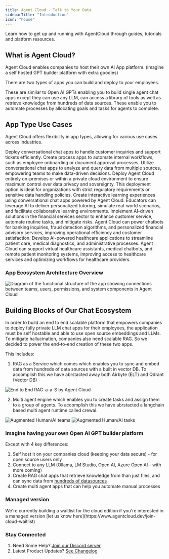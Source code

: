 ```yaml
---
title: Agent Cloud - Talk to Your Data
sidebarTitle: "Introduction"
icon: "house"
---
```


Learn how to get up and running with AgentCloud through guides, tutorials and platform resources.

## What is Agent Cloud?

Agent Cloud enables companies to host their own AI App platform. (imagine a self hosted GPT builder platform with extra goodies)

There are two types of apps you can build and deploy to your employees.
<CardGroup cols={2}>

<Card title="Conversational Chat Apps" icon="link" href="/demo-chat-rag-bigquery">
    These are similar to Open AI GPTs enabling you to build single agent chat apps except they can use any LLM, can access a library of tools as well as retrieve knowledge from hundreds of data sources.
</Card>

<Card title="Process Apps">
    These enable you to automate processes by allocating goals and tasks for agents to complete.
</Card>
</CardGroup>


## App Type Use Cases

Agent Cloud offers flexibility in app types, allowing for various use cases across industries.

<Accordion title="Customer Support">
    Deploy conversational chat apps to handle customer inquiries and support tickets efficiently.
</Accordion>

<Accordion title="Internal Knowledge Base">
    Create process apps to automate internal workflows, such as employee onboarding or document approval processes.
</Accordion>

<Accordion title="Data Analysis">
    Utilize conversational chat apps to analyze and query data from multiple sources, empowering teams to make data-driven decisions.
</Accordion>

<Accordion title="Fully Local Deployment">
    Deploy Agent Cloud entirely on-premises or within a private cloud environment to ensure maximum control over data privacy and sovereignty. This deployment option is ideal for organizations with strict regulatory requirements or sensitive data handling policies.
</Accordion>

<Accordion title="Education and Training">
    Create interactive learning experiences using conversational chat apps powered by Agent Cloud. Educators can leverage AI to deliver personalized tutoring, simulate real-world scenarios, and facilitate collaborative learning environments.
</Accordion>

<Accordion title="Financial Services">
    Implement AI-driven solutions in the financial services sector to enhance customer service, automate routine tasks, and mitigate risks. Agent Cloud can power chatbots for banking inquiries, fraud detection algorithms, and personalized financial advisory services, improving operational efficiency and customer satisfaction.
</Accordion>

<Accordion title="Healthcare Solutions">
    Develop AI-powered healthcare applications to streamline patient care, medical diagnostics, and administrative processes. Agent Cloud can support virtual healthcare assistants, medical chatbots, and remote patient monitoring systems, improving access to healthcare services and optimizing workflows for healthcare providers.
</Accordion>

### App Ecosystem Architecture Overview

<Frame caption="Organizational and Functional Map">
    <img src="/images/functional-map.png" alt="Diagram of the functional structure of the app showing connections between teams, users, permissions, and system components in Agent Cloud"/>
</Frame>

## Building Blocks of Our Chat Ecosystem

In order to build an end to end scalable platform that empowers companies to deploy fully private LLM chat apps for their employees,
the application must be self hostable and able to use open source embeddings and LLMs.
To mitigate hallucination, companies also need scalable RAG.
So we decided to power the end-to-end creation of these two apps.

This includes:

1. RAG as a Service which comes which enables you to sync and embed data from hundreds of data sources with a built in vector DB.
   To accomplish this we have abrstacted away both Airbyte (ELT) and Qdrant (Vector DB)
<Frame>
    <img src="/images/updated-end-to-end-RAG-a-a-S.png" alt="End to End RAG-a-a-S by Agent Cloud" />
</Frame>

2. Multi agent engine which enables you to create tasks and assign them to a group of agents.
   To accomplish this we have abrstacted a langchain based multi agent runtime called crewai.

<Frame caption="Augmented Human/AI teams">
    <img src="/images/ai-teams.png" alt="Augmented Human/AI teams"/>
</Frame>

<Frame caption="Augmented Human/AI tasks">
    <img src="/images/ai-tasks.png" alt="Augmented Human/AI tasks"/>
</Frame>

### Imagine having your own Open AI GPT builder platform

Except with 4 key differences:

1. Self host it on your companies cloud (keeping your data secure) - for open source users only
2. Connect to any LLM (Ollama, LM Studio, Open AI, Azure Open AI - with more coming)
3. Create RAG chat apps that retrieve knowledge from than just files, and can sync data from [hundreds of datasources](https://agentcloud.dev/integrations)
4. Create multi agent apps that can help you automate manual processes

### Managed version

<Info>
    We're currently building a waitlist for the cloud edition if you're interested in a managed version [let us know here](https://www.agentcloud.dev/join-cloud-waitlist)
</Info>


### Stay Connected

1. Need Some Help? [Join our Discord server](https://discord.gg/4WBdXsyJzN)
2. Latest Product Updates? [See Changelog](https://github.com/rnadigital/agentcloud/blob/master/CHANGELOG.md)
